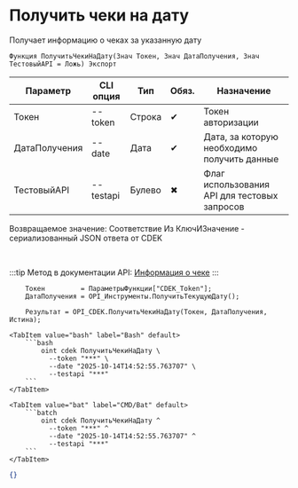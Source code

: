 ﻿---
sidebar_position: 2
description: Получить чеки на дату и другие функции для работы с CDEK в Открытом пакете интеграций - бесплатной open-source библиотеке интеграций для 1С:Предприятие 8, OneScript и CLI
keywords: [1C, 1С, 1С:Предприятие, 1С:Предприятие 8.3, API, Интеграция, Сервисы, Обмен, OneScript, CLI, CDEK]
---


# Получить чеки на дату
 Получает информацию о чеках за указанную дату



`Функция ПолучитьЧекиНаДату(Знач Токен, Знач ДатаПолучения, Знач ТестовыйAPI = Ложь) Экспорт`

  | Параметр | CLI опция | Тип | Обяз. | Назначение |
  |-|-|-|-|-|
  | Токен | --token | Строка | &#x2714; | Токен авторизации |
  | ДатаПолучения | --date | Дата | &#x2714; | Дата, за которую необходимо получить данные |
  | ТестовыйAPI | --testapi | Булево | &#x2716; | Флаг использования API для тестовых запросов |

  
  Возвращаемое значение:   Соответствие Из КлючИЗначение - сериализованный JSON ответа от CDEK

<br/>

:::tip
Метод в документации API: [Информация о чеке](https://api-docs.cdek.ru/68257388.html)
:::
<br/>


```bsl title="Пример использования для 1С:Предприятие/OneScript"
    Токен         = ПараметрыФункции["CDEK_Token"];
    ДатаПолучения = OPI_Инструменты.ПолучитьТекущуюДату();

    Результат = OPI_CDEK.ПолучитьЧекиНаДату(Токен, ДатаПолучения, Истина);
```
    

 <Tabs>
  
    <TabItem value="bash" label="Bash" default>
        ```bash
            oint cdek ПолучитьЧекиНаДату \
              --token "***" \
              --date "2025-10-14T14:52:55.763707" \
              --testapi "***"
        ```
    </TabItem>
  
    <TabItem value="bat" label="CMD/Bat" default>
        ```batch
            oint cdek ПолучитьЧекиНаДату ^
              --token "***" ^
              --date "2025-10-14T14:52:55.763707" ^
              --testapi "***"
        ```
    </TabItem>
</Tabs>


```json title="Результат"
{}
```
